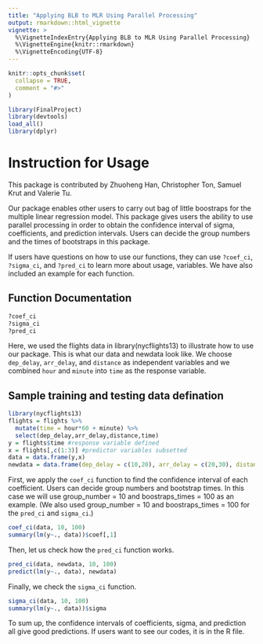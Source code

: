 ```yaml
---
title: "Applying BLB to MLR Using Parallel Processing"
output: rmarkdown::html_vignette
vignette: >
  %\VignetteIndexEntry{Applying BLB to MLR Using Parallel Processing}
  %\VignetteEngine{knitr::rmarkdown}
  %\VignetteEncoding{UTF-8}
---
```


```r
knitr::opts_chunk$set(
  collapse = TRUE,
  comment = "#>"
)
```

```r
library(FinalProject)
library(devtools)
load_all()
library(dplyr)
```

# Instruction for Usage

This package is contributed by Zhuoheng Han, Christopher Ton, Samuel Krut and Valerie Tu.

Our package enables other users to carry out bag of little boostraps for the multiple linear regression model. This package gives users the ability to use parallel processing in order to obtain the confidence interval of sigma, coefficients, and prediction intervals. Users can decide the group numbers and the times of bootstraps in this package.

If users have questions on how to use our functions, they can use `?coef_ci`, `?sigma_ci`, and `?pred_ci` to learn more about  usage, variables. We have also included an example for each function.

## Function Documentation

```r
?coef_ci
?sigma_ci
?pred_ci
```

Here, we used the flights data in library(nycflights13) to illustrate how to use our package. This is what our data and newdata look like. We choose `dep_delay`, `arr_delay`, and `distance` as independent variables and we combined `hour` and `minute` into `time` as the response variable. 

## Sample training and testing data defination

```r
library(nycflights13)
flights = flights %>%
  mutate(time = hour*60 + minute) %>%
  select(dep_delay,arr_delay,distance,time)
y = flights$time #response variable defined
x = flights[,c(1:3)] #predictor variables subsetted
data = data.frame(y,x)
newdata = data.frame(dep_delay = c(10,20), arr_delay = c(20,30), distance = c(400,500))
```

First, we apply the `coef_ci` function to find the confidence interval of each coefficient. Users can decide group numbers and bootstrap times. In this case we will use group_number = 10 and boostraps_times = 100 as an example. (We also used group_number = 10 and boostraps_times = 100 for the `pred_ci` and `sigma_ci`.)

```r
coef_ci(data, 10, 100)
summary(lm(y~., data))$coef[,1]
```

Then, let us check how the `pred_ci` function works.
```r
pred_ci(data, newdata, 10, 100)
predict(lm(y~., data), newdata)
```

Finally, we check the `sigma_ci` function.

```r
sigma_ci(data, 10, 100)
summary(lm(y~., data))$sigma
```

To sum up, the confidence intervals of coefficients, sigma, and prediction all give good predictions. If users want to see our codes, it is in the R file. 

